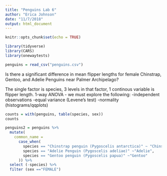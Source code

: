 ```yaml
---
title: "Penguins Lab 6"
author: "Erica Johnson"
date: "11/7/2018"
output: html_document
---
```


```r
knitr::opts_chunk$set(echo = TRUE)
```

```r
library(tidyverse)
library(CARS)
library(onewaytests)

penguins = read_csv("penguins.csv")
```

Is there a significant difference in mean flipper lengths for female Chinstrap, Gentoo, and Adelie Penguins near Palmer Archipelago?

The single factor is species, 3 levels in that factor, 1 continous variable is flipper length.
1-way ANOVA - we must explore the following:
-independent observations
-equal variance (Levene's test)
-normality (histograms/qqplots)

```r
counts = with(penguins, table(species, sex))
counts

penguins2 = penguins %>%
  mutate(
    common_name = 
      case_when(
        species == "Chinstrap penguin (Pygoscelis antarctica)" ~ "Chinstrap",
        species == "Adelie Penguin (Pygoscelis adeliae)" ~"Adelie",
        species == "Gentoo penguin (Pygoscelis papua)" ~"Gentoo"
      )) %>% 
  select (-species) %>% 
  filter (sex =="FEMALE")

```

